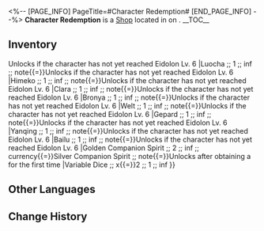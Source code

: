 <%-- [PAGE_INFO]
PageTitle=#Character Redemption#
[END_PAGE_INFO] --%>
{{Stub}}
{{Location Infobox
|title    = {{Icon/White|Icon Shop Starlight Exchange.png}} Character Redemption
|image    = Shop Character Redemption.png
|type     = Shop
|world    = <!--to be added-->
|region   = 
|area     = <!--to be added-->
|subarea  = 
}}
{{Description|{{tx}}}}
'''Character Redemption''' is a [[Shop]] located in <!--area--> on <!--world-->.
<!--
It is operated by [[<shopkeeper>]].
-->
__TOC__

==Inventory==
{{Shop|shop=Character Redemption|currency=Golden Companion Spirit|note=1|total=1
|Ruan Mei ;; 1 ;; inf ;; note{{=}}Unlocks if the character has not yet reached Eidolon Lv. 6
|Luocha ;; 1 ;; inf ;; note{{=}}Unlocks if the character has not yet reached Eidolon Lv. 6
|Himeko ;; 1 ;; inf ;; note{{=}}Unlocks if the character has not yet reached Eidolon Lv. 6
|Clara ;; 1 ;; inf ;; note{{=}}Unlocks if the character has not yet reached Eidolon Lv. 6
|Bronya ;; 1 ;; inf ;; note{{=}}Unlocks if the character has not yet reached Eidolon Lv. 6
|Welt ;; 1 ;; inf ;; note{{=}}Unlocks if the character has not yet reached Eidolon Lv. 6
|Gepard ;; 1 ;; inf ;; note{{=}}Unlocks if the character has not yet reached Eidolon Lv. 6
|Yanqing ;; 1 ;; inf ;; note{{=}}Unlocks if the character has not yet reached Eidolon Lv. 6
|Bailu ;; 1 ;; inf ;; note{{=}}Unlocks if the character has not yet reached Eidolon Lv. 6
|Golden Companion Spirit ;; 2 ;; inf ;; currency{{=}}Silver Companion Spirit ;; note{{=}}Unlocks after obtaining a {{Item|Silver Companion Spirit}} for the first time
|Variable Dice ;; x{{=}}2 ;; 1 ;; inf
}}
<!--
==Location==
{{Map Embed|<map name>|<marker id>}}
--><!--
==Achievements==
{{Achievements by Category Table|topic=Character Redemption}}
-->
==Other Languages==
{{Other Languages
|en   = Character Redemption
|zhs  = 角色兑换
|zht  = 角色兌換
|ja   = キャラ交換
|ko   = 캐릭터 교환
|es   = Canje de personaje
|fr   = Échange de personnages
|ru   = Обмен персонажа
|th   = แลกรับตัวละคร
|vi   = Đổi Nhân Vật
|de   = Figur-Tausch
|id   = Penukaran Karakter
|pt   = Resgate de Personagem
}}

==Change History==
{{Change History|3.2}}